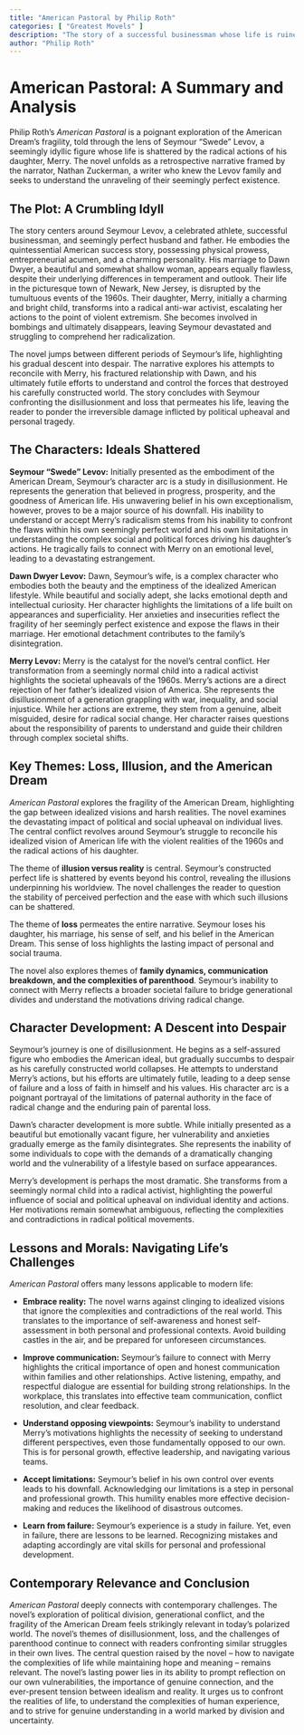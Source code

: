 ```yaml
---
title: "American Pastoral by Philip Roth"
categories: [ "Greatest Movels" ]
description: "The story of a successful businessman whose life is ruined by his daughter's political terrorism."
author: "Philip Roth"
---
```

# American Pastoral: A Summary and Analysis

Philip Roth's *American Pastoral* is a poignant exploration of the American Dream's fragility, told through the lens of Seymour "Swede" Levov, a seemingly idyllic figure whose life is shattered by the radical actions of his daughter, Merry. The novel unfolds as a retrospective narrative framed by the narrator, Nathan Zuckerman, a writer who knew the Levov family and seeks to understand the unraveling of their seemingly perfect existence.

## The Plot: A Crumbling Idyll

The story centers around Seymour Levov, a celebrated athlete, successful businessman, and seemingly perfect husband and father.  He embodies the quintessential American success story, possessing physical prowess, entrepreneurial acumen, and a charming personality.  His marriage to Dawn Dwyer, a beautiful and somewhat shallow woman, appears equally flawless, despite their underlying differences in temperament and outlook. Their life in the picturesque town of Newark, New Jersey, is disrupted by the tumultuous events of the 1960s.  Their daughter, Merry, initially a charming and bright child, transforms into a radical anti-war activist, escalating her actions to the point of violent extremism.  She becomes involved in bombings and ultimately disappears, leaving Seymour devastated and struggling to comprehend her radicalization.

The novel jumps between different periods of Seymour's life, highlighting his gradual descent into despair.  The narrative explores his attempts to reconcile with Merry, his fractured relationship with Dawn, and his ultimately futile efforts to understand and control the forces that destroyed his carefully constructed world.  The story concludes with Seymour confronting the disillusionment and loss that permeates his life, leaving the reader to ponder the irreversible damage inflicted by political upheaval and personal tragedy.

## The Characters:  Ideals Shattered

**Seymour "Swede" Levov:** Initially presented as the embodiment of the American Dream, Seymour’s character arc is a study in disillusionment. He represents the generation that believed in progress, prosperity, and the goodness of American life. His unwavering belief in his own exceptionalism, however, proves to be a major source of his downfall. His inability to understand or accept Merry's radicalism stems from his inability to confront the flaws within his own seemingly perfect world and his own limitations in understanding the complex social and political forces driving his daughter's actions. He tragically fails to connect with Merry on an emotional level, leading to a devastating estrangement.

**Dawn Dwyer Levov:** Dawn, Seymour's wife, is a complex character who embodies both the beauty and the emptiness of the idealized American lifestyle.  While beautiful and socially adept, she lacks emotional depth and intellectual curiosity.  Her character highlights the limitations of a life built on appearances and superficiality.  Her anxieties and insecurities reflect the fragility of her seemingly perfect existence and expose the flaws in their marriage. Her emotional detachment contributes to the family’s disintegration.

**Merry Levov:** Merry is the catalyst for the novel's central conflict. Her transformation from a seemingly normal child into a radical activist highlights the societal upheavals of the 1960s. Merry's actions are a direct rejection of her father's idealized vision of America. She represents the disillusionment of a generation grappling with war, inequality, and social injustice. While her actions are extreme, they stem from a genuine, albeit misguided, desire for radical social change. Her character raises questions about the responsibility of parents to understand and guide their children through complex societal shifts.


## Key Themes: Loss, Illusion, and the American Dream

*American Pastoral* explores the fragility of the American Dream, highlighting the gap between idealized visions and harsh realities. The novel examines the devastating impact of political and social upheaval on individual lives.  The central conflict revolves around Seymour's struggle to reconcile his idealized vision of American life with the violent realities of the 1960s and the radical actions of his daughter.

The theme of **illusion versus reality** is central. Seymour's constructed perfect life is shattered by events beyond his control, revealing the illusions underpinning his worldview. The novel challenges the reader to question the stability of perceived perfection and the ease with which such illusions can be shattered.

The theme of **loss** permeates the entire narrative. Seymour loses his daughter, his marriage, his sense of self, and his belief in the American Dream. This sense of loss highlights the lasting impact of personal and social trauma.

The novel also explores themes of **family dynamics, communication breakdown, and the complexities of parenthood**. Seymour's inability to connect with Merry reflects a broader societal failure to bridge generational divides and understand the motivations driving radical change.

## Character Development:  A Descent into Despair

Seymour’s journey is one of disillusionment. He begins as a self-assured figure who embodies the American ideal, but gradually succumbs to despair as his carefully constructed world collapses. He attempts to understand Merry's actions, but his efforts are ultimately futile, leading to a deep sense of failure and a loss of faith in himself and his values. His character arc is a poignant portrayal of the limitations of paternal authority in the face of radical change and the enduring pain of parental loss.


Dawn’s character development is more subtle. While initially presented as a beautiful but emotionally vacant figure, her vulnerability and anxieties gradually emerge as the family disintegrates.  She represents the inability of some individuals to cope with the demands of a dramatically changing world and the vulnerability of a lifestyle based on surface appearances.


Merry’s development is perhaps the most dramatic.  She transforms from a seemingly normal child into a radical activist, highlighting the powerful influence of social and political upheaval on individual identity and actions.  Her motivations remain somewhat ambiguous, reflecting the complexities and contradictions in radical political movements.


## Lessons and Morals:  Navigating Life's Challenges

*American Pastoral* offers many lessons applicable to modern life:

* **Embrace reality:** The novel warns against clinging to idealized visions that ignore the complexities and contradictions of the real world. This translates to the importance of self-awareness and honest self-assessment in both personal and professional contexts. Avoid building castles in the air, and be prepared for unforeseen circumstances.

* **Improve communication:** Seymour's failure to connect with Merry highlights the critical importance of open and honest communication within families and other relationships. Active listening, empathy, and respectful dialogue are essential for building strong relationships. In the workplace, this translates into effective team communication, conflict resolution, and clear feedback.

* **Understand opposing viewpoints:** Seymour's inability to understand Merry’s motivations highlights the necessity of seeking to understand different perspectives, even those fundamentally opposed to our own. This is for personal growth, effective leadership, and navigating various teams.

* **Accept limitations:** Seymour’s belief in his own control over events leads to his downfall. Acknowledging our limitations is a step in personal and professional growth. This humility enables more effective decision-making and reduces the likelihood of disastrous outcomes.

* **Learn from failure:** Seymour’s experience is a study in failure. Yet, even in failure, there are lessons to be learned. Recognizing mistakes and adapting accordingly are vital skills for personal and professional development.


## Contemporary Relevance and Conclusion

*American Pastoral* deeply connects with contemporary challenges. The novel’s exploration of political division, generational conflict, and the fragility of the American Dream feels strikingly relevant in today's polarized world. The novel’s themes of disillusionment, loss, and the challenges of parenthood continue to connect with readers confronting similar struggles in their own lives. The central question raised by the novel – how to navigate the complexities of life while maintaining hope and meaning – remains relevant.  The novel's lasting power lies in its ability to prompt reflection on our own vulnerabilities, the importance of genuine connection, and the ever-present tension between idealism and reality. It urges us to confront the realities of life, to understand the complexities of human experience, and to strive for genuine understanding in a world marked by division and uncertainty.

